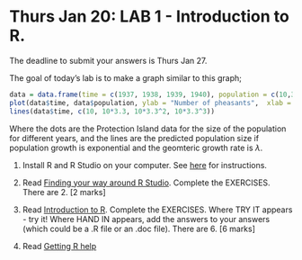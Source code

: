 # Thurs Jan 20: LAB 1 - Introduction to R.

The deadline to submit your answers is Thurs Jan 27.

The goal of today's lab is to make a graph similar to this graph;

```r
data = data.frame(time = c(1937, 1938, 1939, 1940), population = c(10,35,110,400))
plot(data$time, data$population, ylab = "Number of pheasants",  xlab = "year", pch = 19)
lines(data$time, c(10, 10*3.3, 10*3.3^2, 10*3.3^3))
```

Where the dots are the Protection Island data for the size of the population for different years, and the lines are the predicted population size if population growth is exponential and the geomteric growth rate is $\lambda$.

1. Install R and R Studio on your computer. See [here](https://ahurford.github.io/quant-guide-all-courses/install.html) for instructions.

2. Read [Finding your way around R Studio](https://ahurford.github.io/quant-guide-all-courses/rstudio.html). Complete the EXERCISES. There are 2. [2 marks]

3. Read [Introduction to R](https://ahurford.github.io/quant-guide-all-courses/rintro.html). Complete the EXERCISES. Where TRY IT appears - try it! Where HAND IN appears, add the answers to your answers (which could be a .R file or an .doc file). There are 6. [6 marks]

4. Read [Getting R help](https://ahurford.github.io/quant-guide-all-courses/help.html)


